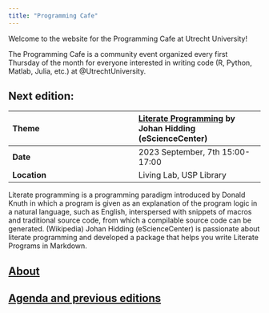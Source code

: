 ```yaml
---
title: "Programming Cafe"
---
```


Welcome to the website for the Programming Cafe at Utrecht University!

The Programming Cafe is a community event organized every first Thursday of the month for everyone interested in writing code (R, Python, Matlab, Julia, etc.) at @UtrechtUniversity.

## Next edition:

| Theme | [Literate Programming](https://entangled.github.io/) by Johan Hidding (eScienceCenter)| 
| :--- | :--- | 
| __Date__ | 2023 September, 7th 15:00-17:00 | 
| __Location__ | Living Lab, USP Library |

Literate programming is a programming paradigm introduced by Donald Knuth in which a program is given as an explanation of the program logic in a natural language, such as English, interspersed with snippets of macros and traditional source code, from which a compilable source code can be generated. (Wikipedia) Johan Hidding (eScienceCenter) is passionate about literate programming and developed a package that helps you write Literate Programs in Markdown.


## [About](about.qmd)

## [Agenda and previous editions](agenda.qmd)

